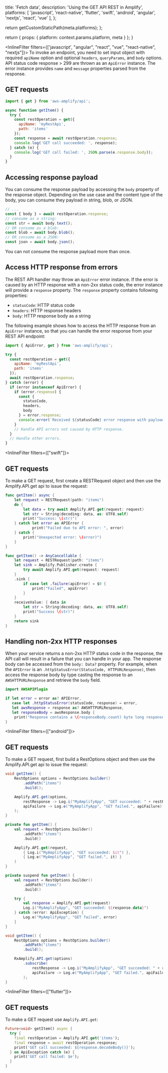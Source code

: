 
  title: 'Fetch data',
  description: 'Using the GET API REST in Amplify',
  platforms: [
    'javascript',
    'react-native',
    'flutter',
    'swift',
    'android',
    'angular',
    'nextjs',
    'react',
    'vue'
  ],
};

  return getCustomStaticPath(meta.platforms);
};

  return {
    props: {
      platform: context.params.platform,
      meta
    }
  };
}

<InlineFilter filters={['javascript', "angular", "react", "vue", "react-native", "nextjs"]}>
To invoke an endpoint, you need to set input object with required `apiName` option and optional `headers`, `queryParams`, and `body` options. API status code response > 299 are thrown as an `ApiError` instance. The error instance provides `name` and `message` properties parsed from the response.

## GET requests

```javascript
import { get } from 'aws-amplify/api';

async function getItem() {
  try {
    const restOperation = get({ 
      apiName: 'myRestApi',
      path: 'items' 
    });
    const response = await restOperation.response;
    console.log('GET call succeeded: ', response);
  } catch (e) {
    console.log('GET call failed: ', JSON.parse(e.response.body));
  }
}
```

## Accessing response payload

You can consume the response payload by accessing the `body` property of the response object. Depending on the use case and the content type of the body, you can consume they payload in string, blob, or JSON.

```javascript
// ...
const { body } = await restOperation.response;
// consume as a string:
const str = await body.text();
// OR consume as a blob:
const blob = await body.blob();
// OR consume as a JSON:
const json = await body.json();
```

<Callout>

You can not consume the response payload more than once.

</Callout>

## Access HTTP response from errors

The REST API handler may throw an `ApiError` error instance. If the error is caused by an HTTP response with a
non-2xx status code, the error instance will provide a `response` property. The `response` property contains following
properties:
* `statusCode`: HTTP status code
* `headers`: HTTP response headers
* `body`: HTTP response body as a string

The following example shows how to access the HTTP response from an `ApiError` instance, so that you can handle the 
error response from your REST API endpoint:

```javascript
import { ApiError, get } from 'aws-amplify/api';

try {
  const restOperation = get({ 
    apiName: 'myRestApi',
    path: 'items' 
  });
  await restOperation.response;
} catch (error) {
  if (error instanceof ApiError) {
    if (error.response) {
      const { 
        statusCode, 
        headers, 
        body 
      } = error.response;
      console.error(`Received ${statusCode} error response with payload: ${body}`);
    }
    // Handle API errors not caused by HTTP response.
  }
  // Handle other errors.
}
```
</InlineFilter>

<InlineFilter filters={["swift"]}>
## GET requests

To make a GET request, first create a RESTRequest object and then use the Amplify.API.get api to issue the request:

<BlockSwitcher>

<Block name="Async/Await">

```swift
func getItem() async {
    let request = RESTRequest(path: "items")
    do {
        let data = try await Amplify.API.get(request: request)
        let str = String(decoding: data, as: UTF8.self)
        print("Success: \(str)")
    } catch let error as APIError {
            print("Failed due to API error: ", error)
    } catch {
        print("Unexpected error: \(error)")
    }
}
```

</Block>

<Block name="Combine">

```swift
func getItem() -> AnyCancellable {
    let request = RESTRequest(path: "items")
    let sink = Amplify.Publisher.create {
        try await Amplify.API.get(request: request)
    }
    .sink {
        if case let .failure(apiError) = $0 {
            print("Failed", apiError)
        }
    }
    receiveValue: { data in
        let str = String(decoding: data, as: UTF8.self)
        print("Success \(str)")
    }
    return sink
}
```

</Block>

</BlockSwitcher>

## Handling non-2xx HTTP responses

When your service returns a non-2xx HTTP status code in the response, the API call will result in a failure that you can handle in your app. The response body can be accessed from the `body: Data?` property. For example, when the `APIError` is an `.httpStatusError(StatusCode, HTTPURLResponse)`, then access the response body by type casting the response to an `AWSHTTPURLResponse` and retrieve the `body` field.

```swift
import AWSAPIPlugin
```

```swift
if let error = error as? APIError,
   case let .httpStatusError(statusCode, response) = error,
   let awsResponse = response as? AWSHTTPURLResponse,
   let responseBody = awsResponse.body {
    print("Response contains a \(responseBody.count) byte long response body with status code: \(statusCode)")
}
```
</InlineFilter>

<InlineFilter filters={["android"]}>
## GET requests

To make a GET request, first build a RestOptions object and then use the Amplify.API.get api to issue the request:

<BlockSwitcher>
<Block name="Java">

```java
void getItem() {
    RestOptions options = RestOptions.builder()
        .addPath("items")
        .build();

    Amplify.API.get(options,
        restResponse -> Log.i("MyAmplifyApp", "GET succeeded: " + restResponse),
        apiFailure -> Log.e("MyAmplifyApp", "GET failed.", apiFailure)
    );
}
```

</Block>
<Block name="Kotlin - Callbacks">

```kotlin
private fun getItem() {
    val request = RestOptions.builder()
        .addPath("items")
        .build()

    Amplify.API.get(request,
        { Log.i("MyAmplifyApp", "GET succeeded: $it") },
        { Log.e("MyAmplifyApp", "GET failed.", it) }
    )
}
```

</Block>
<Block name="Kotlin - Coroutines">

```kotlin
private suspend fun getItem() {
    val request = RestOptions.builder()
        .addPath("items")
        .build()

    try {
        val response = Amplify.API.get(request)
        Log.i("MyAmplifyApp", "GET succeeded: ${response.data}")
    } catch (error: ApiException) {
        Log.e("MyAmplifyApp", "GET failed", error)
    }
}
```

</Block>
<Block name="RxJava">

```java
void getItem() {
    RestOptions options = RestOptions.builder()
        .addPath("items")
        .build();

    RxAmplify.API.get(options)
        .subscribe(
            restResponse -> Log.i("MyAmplifyApp", "GET succeeded: " + restResponse),
            apiFailure -> Log.e("MyAmplifyApp", "GET failed.", apiFailure)
        );
}
```

</Block>
</BlockSwitcher>

</InlineFilter>

<InlineFilter filters={["flutter"]}>
## GET requests

To make a GET request use `Amplify.API.get`:


```dart
Future<void> getItem() async {
  try {
    final restOperation = Amplify.API.get('items');
    final response = await restOperation.response;
    print('GET call succeeded: ${response.decodeBody()}');
  } on ApiException catch (e) {
    print('GET call failed: $e');
  }
}
```
</InlineFilter>

